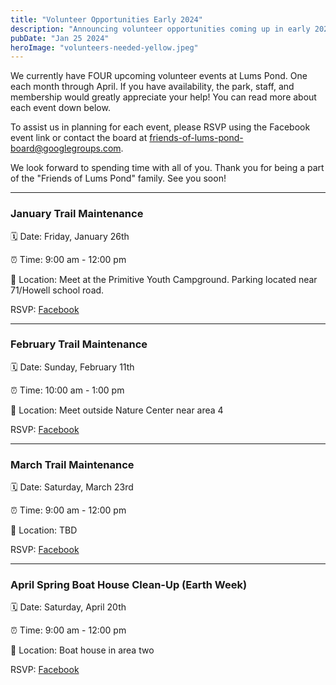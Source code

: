 ```yaml
---
title: "Volunteer Opportunities Early 2024"
description: "Announcing volunteer opportunities coming up in early 2024."
pubDate: "Jan 25 2024"
heroImage: "volunteers-needed-yellow.jpeg"
---
```


We currently have FOUR upcoming volunteer events at Lums Pond. One each month through April. If you have availability, the park, staff, and membership would greatly appreciate your help! You can read more about each event down below.

To assist us in planning for each event, please RSVP using the Facebook event
link or contact the board at <a href="mailto:friends-of-lums-pond-board@googlegroups.com">
friends-of-lums-pond-board@googlegroups.com</a>.

We look forward to spending time with all of you. Thank you for being a part of the "Friends of Lums Pond" family. See you soon!

---

### January Trail Maintenance

🗓 Date: Friday, January 26th

⏰ Time: 9:00 am - 12:00 pm

📍 Location: Meet at the Primitive Youth Campground. Parking located near 71/Howell school road.

RSVP: <a href="https://fb.me/e/1B7m8HOZj" target="_blank">Facebook</a>

---

### February Trail Maintenance

🗓 Date: Sunday, February 11th

⏰ Time: 10:00 am - 1:00 pm

📍 Location: Meet outside Nature Center near area 4

RSVP: <a href="https://fb.me/e/1PCF7LMNN" target="_blank">Facebook</a>

---

### March Trail Maintenance

🗓 Date: Saturday, March 23rd

⏰ Time: 9:00 am - 12:00 pm

📍 Location: TBD

RSVP: <a href="https://fb.me/e/3MhiUqAwd" target="_blank">Facebook</a>

---

### April Spring Boat House Clean-Up (Earth Week)

🗓 Date: Saturday, April 20th

⏰ Time: 9:00 am - 12:00 pm

📍 Location: Boat house in area two

RSVP: <a href="https://fb.me/e/51QNKEtPf" target="_blank">Facebook</a>

